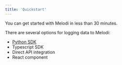 ```yaml
---
title: 'Quickstart'
---
```


You can get started with Melodi in less than 30 minutes.

There are several options for logging data to Melodi:
* [Python SDK](docs.melodi/api-reference/python-sdk.mdx)
* Typescript SDK
* Direct API integration
* React component

